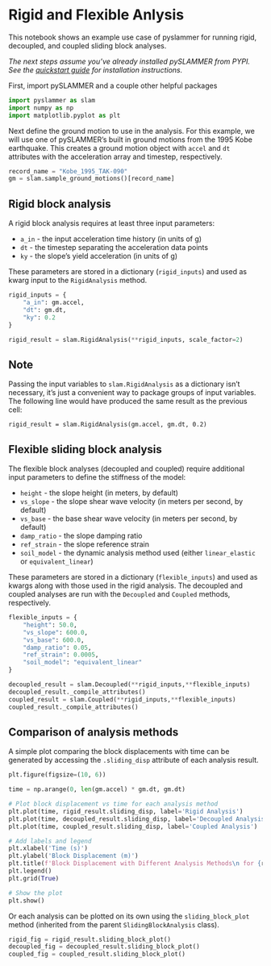 # Rigid and Flexible Anlysis

This notebook shows an example use case of pyslammer for running rigid, decoupled, and coupled sliding block analyses.

*The next steps assume you've already installed pySLAMMER from PYPI. See the [quickstart guide](../quickstart.qmd) for installation instructions.*

First, import pySLAMMER and a couple other helpful packages

```python
import pyslammer as slam
import numpy as np
import matplotlib.pyplot as plt
```

Next define the ground motion to use in the analysis. For this example, we will use one of pySLAMMER's built in ground motions from the 1995 Kobe earthquake. This creates a ground motion object with `accel` and `dt` attributes with the acceleration array and timestep, respectively.

```python
record_name = "Kobe_1995_TAK-090"
gm = slam.sample_ground_motions()[record_name]
```

## Rigid block analysis

A rigid block analysis requires at least three input parameters:

-   `a_in` - the input acceleration time history (in units of g)
-   `dt` - the timestep separating the acceleration data points
-   `ky` - the slope's yield acceleration (in units of g)

These parameters are stored in a dictionary (`rigid_inputs`) and used as kwarg input to the `RigidAnalysis` method.

```python
rigid_inputs = {
    "a_in": gm.accel,
    "dt": gm.dt,
    "ky": 0.2
}

rigid_result = slam.RigidAnalysis(**rigid_inputs, scale_factor=2)
```

::: callout-note
## Note

Passing the input variables to `slam.RigidAnalysis` as a dictionary isn't necessary, it's just a convenient way to package groups of input variables. The following line would have produced the same result as the previous cell:

`rigid_result = slam.RigidAnalysis(gm.accel, gm.dt, 0.2)`
:::

## Flexible sliding block analysis

The flexible block analyses (decoupled and coupled) require additional input parameters to define the stiffness of the model:

-   `height` - the slope height (in meters, by default)
-   `vs_slope` - the slope shear wave velocity (in meters per second, by default)
-   `vs_base` - the base shear wave velocity (in meters per second, by default)
-   `damp_ratio` - the slope damping ratio
-   `ref_strain` - the slope reference strain
-   `soil_model` - the dynamic analysis method used (either `linear_elastic` or `equivalent_linear`)

These parameters are stored in a dictionary (`flexible_inputs`) and used as kwargs along with those used in the rigid analysis. The decoupled and coupled analyses are run with the `Decoupled` and `Coupled` methods, respectively.

```python
flexible_inputs = {
    "height": 50.0,
    "vs_slope": 600.0,
    "vs_base": 600.0,
    "damp_ratio": 0.05,
    "ref_strain": 0.0005,
    "soil_model": "equivalent_linear"
}

decoupled_result = slam.Decoupled(**rigid_inputs,**flexible_inputs)
decoupled_result._compile_attributes()
coupled_result = slam.Coupled(**rigid_inputs,**flexible_inputs)
coupled_result._compile_attributes()
```

## Comparison of analysis methods

A simple plot comparing the block displacements with time can be generated by accessing the `.sliding_disp` attribute of each analysis result.

```python
plt.figure(figsize=(10, 6))

time = np.arange(0, len(gm.accel) * gm.dt, gm.dt)

# Plot block displacement vs time for each analysis method
plt.plot(time, rigid_result.sliding_disp, label='Rigid Analysis')
plt.plot(time, decoupled_result.sliding_disp, label='Decoupled Analysis')
plt.plot(time, coupled_result.sliding_disp, label='Coupled Analysis')

# Add labels and legend
plt.xlabel('Time (s)')
plt.ylabel('Block Displacement (m)')
plt.title(f'Block Displacement with Different Analysis Methods\n for {record_name}')
plt.legend()
plt.grid(True)

# Show the plot
plt.show()
```

Or each analysis can be plotted on its own using the `sliding_block_plot` method (inherited from the parent `SlidingBlockAnalysis` class).

```python
rigid_fig = rigid_result.sliding_block_plot()
decoupled_fig = decoupled_result.sliding_block_plot()
coupled_fig = coupled_result.sliding_block_plot()
```